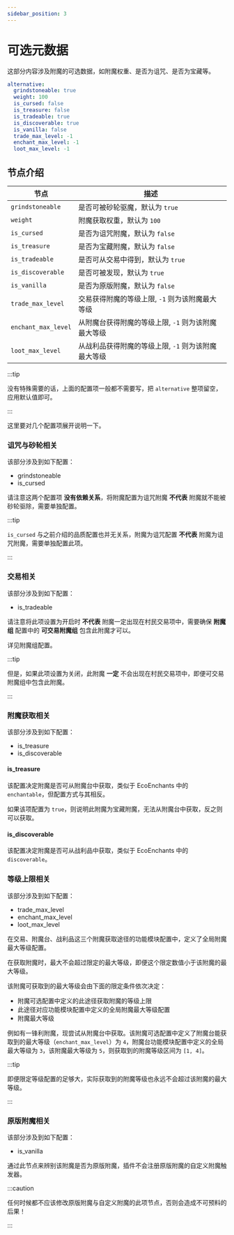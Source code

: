 ```yaml
---
sidebar_position: 3
---
```


# 可选元数据

这部分内容涉及附魔的可选数据，如附魔权重、是否为诅咒、是否为宝藏等。

```yaml
alternative:
  grindstoneable: true
  weight: 100
  is_cursed: false
  is_treasure: false
  is_tradeable: true
  is_discoverable: true
  is_vanilla: false
  trade_max_level: -1
  enchant_max_level: -1
  loot_max_level: -1
```

## 节点介绍

| 节点            | 描述                       |
|-----------------|----------------------------|
| `grindstoneable`        | 是否可被砂轮驱魔，默认为 `true`                   |
| `weight`| 附魔获取权重，默认为 `100`           |
| `is_cursed`            | 是否为诅咒附魔，默认为 `false` |
| `is_treasure`          | 是否为宝藏附魔，默认为 `false`                    |
| `is_tradeable`     | 是否可从交易中得到，默认为 `true`                |
| `is_discoverable`  | 是否可被发现，默认为 `true` |
| `is_vanilla`  | 是否为原版附魔，默认为 `false` |
| `trade_max_level`  | 交易获得附魔的等级上限, `-1` 则为该附魔最大等级 |
| `enchant_max_level`  | 从附魔台获得附魔的等级上限, `-1` 则为该附魔最大等级 |
| `loot_max_level`  | 从战利品获得附魔的等级上限, `-1` 则为该附魔最大等级 |

:::tip

没有特殊需要的话，上面的配置项一般都不需要写，把 `alternative` 整项留空，应用默认值即可。

:::

这里要对几个配置项展开说明一下。

### 诅咒与砂轮相关

该部分涉及到如下配置：

- grindstoneable
- is_cursed

请注意这两个配置项 **没有依赖关系**，将附魔配置为诅咒附魔 **不代表** 附魔就不能被砂轮驱除，需要单独配置。

:::tip

`is_cursed` 与之前介绍的品质配置也并无关系，附魔为诅咒配置 **不代表** 附魔为诅咒附魔，需要单独配置此项。

:::

### 交易相关

该部分涉及到如下配置：

- is_tradeable

请注意将此项设置为开启时 **不代表** 附魔一定出现在村民交易项中，需要确保 **附魔组** 配置中的 **可交易附魔组** 包含此附魔才可以。

详见附魔组配置。

:::tip

但是，如果此项设置为关闭，此附魔 **一定** 不会出现在村民交易项中，即便可交易附魔组中包含此附魔。

:::

### 附魔获取相关

该部分涉及到如下配置：

- is_treasure
- is_discoverable

#### is_treasure

该配置决定附魔是否可从附魔台中获取，类似于 EcoEnchants 中的 `enchantable`，但配置方式与其相反。

如果该项配置为 `true`，则说明此附魔为宝藏附魔，无法从附魔台中获取，反之则可以获取。

#### is_discoverable

该配置决定附魔是否可从战利品中获取，类似于 EcoEnchants 中的 `discoverable`。

### 等级上限相关

该部分涉及到如下配置：

- trade_max_level
- enchant_max_level
- loot_max_level

在交易、附魔台、战利品这三个附魔获取途径的功能模块配置中，定义了全局附魔最大等级配置。

在获取附魔时，最大不会超过限定的最大等级，即便这个限定数值小于该附魔的最大等级。

该附魔可获取到的最大等级会由下面的限定条件依次决定：

- 附魔可选配置中定义的此途径获取附魔的等级上限
- 此途径对应功能模块配置中定义的全局附魔最大等级配置
- 附魔最大等级

例如有一锋利附魔，现尝试从附魔台中获取。该附魔可选配置中定义了附魔台能获取到的最大等级（`enchant_max_level`）为 `4`，附魔台功能模块配置中定义的全局最大等级为 `3`，该附魔最大等级为 `5`，则获取到的附魔等级区间为 `[1, 4]`。

:::tip

即便限定等级配置的足够大，实际获取到的附魔等级也永远不会超过该附魔的最大等级。

:::

### 原版附魔相关

该部分涉及到如下配置：

- is_vanilla

通过此节点来辨别该附魔是否为原版附魔，插件不会注册原版附魔的自定义附魔触发器。

:::caution

任何时候都不应该修改原版附魔与自定义附魔的此项节点，否则会造成不可预料的后果！

:::